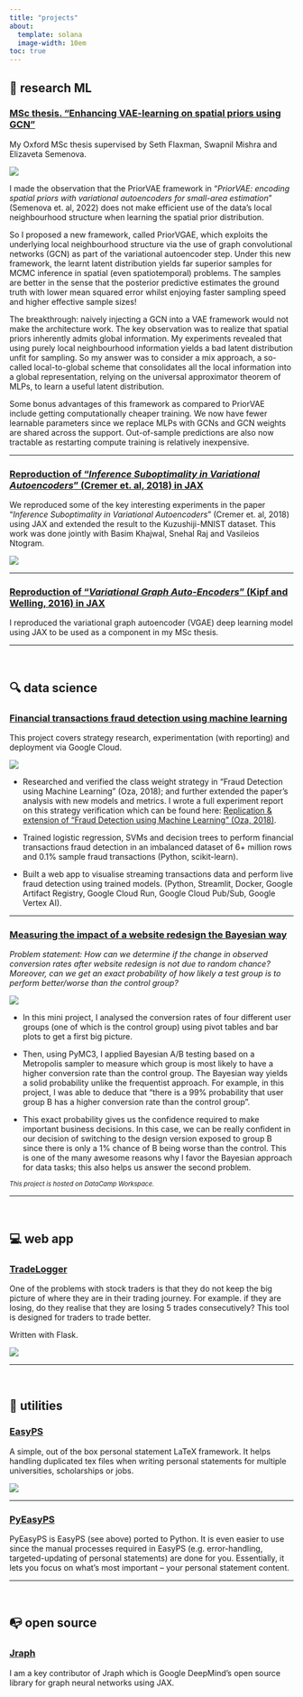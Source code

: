 ```yaml
---
title: "projects"
about:
  template: solana
  image-width: 10em
toc: true
---
```


## **🔬 research ML**

### [MSc thesis. "Enhancing VAE-learning on spatial priors using GCN"](https://github.com/salfaris/PriorVGAE)

My Oxford MSc thesis supervised by Seth Flaxman, Swapnil Mishra and Elizaveta Semenova. 

![](./assets/projects_mscThesis.png)


I made the observation that the PriorVAE framework in "_PriorVAE: encoding spatial priors with variational autoencoders for small-area estimation_" (Semenova et. al, 2022) does not make efficient use of the data's local neighbourhood structure when learning the spatial prior distribution. 

So I proposed a new framework, called PriorVGAE, which exploits the underlying local neighbourhood structure via the use of graph convolutional networks (GCN) as part of the variational autoencoder step. Under this new framework, the learnt latent distribution yields far superior samples for MCMC inference in spatial (even spatiotemporal) problems. The samples are better in the sense that the posterior predictive estimates the ground truth with lower mean squared error whilst enjoying faster sampling speed and higher effective sample sizes!

The breakthrough: naively injecting a GCN into a VAE framework would not make the architecture work. The key observation was to realize that spatial priors inherently admits global information. My experiments revealed that using purely local neighbourhood information yields a bad latent distribution unfit for sampling. So my answer was to consider a mix approach, a so-called local-to-global scheme that consolidates all the local information into a global representation, relying on the universal approximator theorem of MLPs, to learn a useful latent distribution.

Some bonus advantages of this framework as compared to PriorVAE include getting computationally cheaper training. We now have fewer learnable parameters since we replace MLPs with GCNs and GCN weights are shared across the support. Out-of-sample predictions are also now tractable as restarting compute training is relatively inexpensive.

---

### [Reproduction of "_Inference Suboptimality in Variational Autoencoders_" (Cremer et. al, 2018) in JAX](https://github.com/ATML-2022-Group6/inference-suboptimality)

We reproduced some of the key interesting experiments in the paper "_Inference Suboptimality in Variational Autoencoders_" (Cremer et. al, 2018) using JAX and extended the result to the Kuzushiji-MNIST dataset. This work was done jointly with Basim Khajwal, Snehal Raj and Vasileios Ntogram.

![](./assets/projects_reproductionChallenge.png)

---

### [Reproduction of "_Variational Graph Auto-Encoders_" (Kipf and Welling, 2016) in JAX](https://github.com/salfaris/vgae-jax)

I reproduced the variational graph autoencoder (VGAE) deep learning model using JAX to be used as a component in my MSc thesis.

---

<br>

## **🔍 data science**

### [Financial transactions fraud detection using machine learning](https://github.com/salfaris/financial-fraud-detection)

This project covers strategy research, experimentation (with reporting) and deployment via Google Cloud.

![](./assets/projects_financialFraud.png)

- Researched and verified the class weight strategy in “Fraud Detection using Machine Learning” (Oza, 2018); and further extended the paper’s analysis with new models and metrics. I wrote a full experiment report on this strategy verification which can be found here: [Replication & extension of "Fraud Detection using Machine Learning" (Oza, 2018)](https://storage.cloud.google.com/financial-fraud-experiment-docs/replication_oza_2018_report.html).

- Trained logistic regression, SVMs and decision trees to perform financial transactions fraud detection in an imbalanced dataset of 6+ million rows and 0.1% sample fraud transactions (Python, scikit-learn).

- Built a web app to visualise streaming transactions data and perform live fraud detection using trained models. (Python, Streamlit, Docker, Google Artifact Registry, Google Cloud Run, Google Cloud Pub/Sub, Google Vertex AI).

---

### [Measuring the impact of a website redesign the Bayesian way](https://app.datacamp.com/workspace/w/cff27c6e-b68b-42df-ad82-9b0d029b7f0d)


*Problem statement: How can we determine if the change in observed conversion rates after website redesign is not due to random chance? Moreover, can we get an exact probability of how likely a test group is to perform better/worse than the control group?*

![](./assets/projects_bayesianAbTesting.png)


- In this mini project, I analysed the conversion rates of four different user groups (one of which is the control group) using pivot tables and bar plots to get a first big picture.

- Then, using PyMC3, I applied Bayesian A/B testing based on a Metropolis sampler to measure which group is most likely to have a higher conversion rate than the control group. The Bayesian way yields a solid probability unlike the frequentist approach. For example, in this project, I was able to deduce that "there is a 99% probability that user group B has a higher conversion rate than the control group".

- This exact probability gives us the confidence required to make important business decisions. In this case, we can be really confident in our decision of switching to the design version exposed to group B since there is only a 1% chance of B being worse than the control. This is one of the many awesome reasons why I favor the Bayesian approach for data tasks; this also helps us answer the second problem.

<span style="font-size:0.8em">_This project is hosted on DataCamp Workspace._</span>

---

<br>

## **💻 web app**

### [TradeLogger](https://github.com/salfaris/tradelogger)

One of the problems with stock traders is that they do not keep the big picture of where they are in their trading journey. For example. if they are losing, do they realise that they are losing 5 trades consecutively? This tool is designed for traders to trade better.

Written with Flask.

![](./assets/projects_tradeLogger.png)

---

<br>

## **🔧 utilities**

### [EasyPS](https://github.com/salfaris/EasyPS)

A simple, out of the box personal statement LaTeX framework. It helps handling duplicated tex files when writing personal statements for multiple universities, scholarships or jobs.

![](./assets/projects_easyPs.png)

---

### [PyEasyPS](https://github.com/salfaris/PyEasyPS)

PyEasyPS is EasyPS (see above) ported to Python. It is even easier to use since the manual processes required in EasyPS (e.g. error-handling, targeted-updating of personal statements) are done for you. Essentially, it lets you focus on what's most important – your personal statement content.

---

<br>

## **📭 open source**

### [Jraph](https://github.com/google-deepmind/jraph)

I am a key contributor of Jraph which is Google DeepMind's open source library for graph neural networks using JAX.